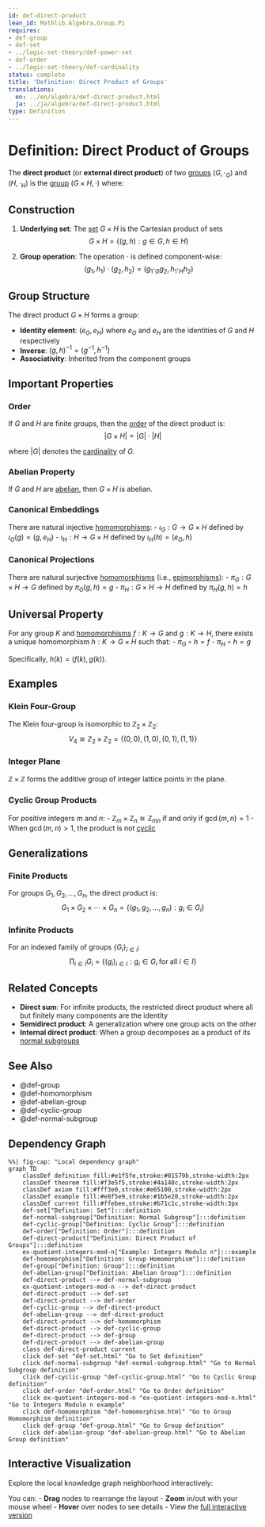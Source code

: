 ```yaml
---
id: def-direct-product
lean_id: Mathlib.Algebra.Group.Pi
requires:
- def-group
- def-set
- ../logic-set-theory/def-power-set
- def-order
- ../logic-set-theory/def-cardinality
status: complete
title: 'Definition: Direct Product of Groups'
translations:
  en: ../en/algebra/def-direct-product.html
  ja: ../ja/algebra/def-direct-product.html
type: Definition
---
```


# Definition: Direct Product of Groups {#def-direct-product}

The **direct product** (or **external direct product**) of two [groups](def-group.qmd) $(G, \cdot_G)$ and $(H, \cdot_H)$ is the [group](def-group.qmd) $(G \times H, \cdot)$ where:

## Construction

1. **Underlying set**: The [set](../logic-set-theory/def-set.qmd) $G \times H$ is the Cartesian product of sets
   $$G \times H = \{(g, h) : g \in G, h \in H\}$$

2. **Group operation**: The operation $\cdot$ is defined component-wise:
   $$(g_1, h_1) \cdot (g_2, h_2) = (g_1 \cdot_G g_2, h_1 \cdot_H h_2)$$

## Group Structure

The direct product $G \times H$ forms a group:

- **Identity element**: $(e_G, e_H)$ where $e_G$ and $e_H$ are the identities of $G$ and $H$ respectively
- **Inverse**: $(g, h)^{-1} = (g^{-1}, h^{-1})$
- **Associativity**: Inherited from the component groups

## Important Properties

### Order
If $G$ and $H$ are finite groups, then the [order](def-order.qmd) of the direct product is:
$$|G \times H| = |G| \cdot |H|$$

where $|G|$ denotes the [cardinality](../logic-set-theory/def-cardinality.qmd) of $G$.

### Abelian Property
If $G$ and $H$ are [abelian](def-abelian-group.qmd), then $G \times H$ is abelian.

### Canonical Embeddings
There are natural injective [homomorphisms](def-homomorphism.qmd):
- $\iota_G: G \to G \times H$ defined by $\iota_G(g) = (g, e_H)$
- $\iota_H: H \to G \times H$ defined by $\iota_H(h) = (e_G, h)$

### Canonical Projections
There are natural surjective [homomorphisms](def-homomorphism.qmd) (i.e., [epimorphisms](../category-theory/def-epimorphism.qmd)):
- $\pi_G: G \times H \to G$ defined by $\pi_G(g, h) = g$
- $\pi_H: G \times H \to H$ defined by $\pi_H(g, h) = h$

## Universal Property

For any group $K$ and [homomorphisms](def-homomorphism.qmd) $f: K \to G$ and $g: K \to H$, there exists a unique homomorphism $h: K \to G \times H$ such that:
- $\pi_G \circ h = f$
- $\pi_H \circ h = g$

Specifically, $h(k) = (f(k), g(k))$.

## Examples

### Klein Four-Group
The Klein four-group is isomorphic to $\mathbb{Z}_2 \times \mathbb{Z}_2$:
$$V_4 \cong \mathbb{Z}_2 \times \mathbb{Z}_2 = \{(0,0), (1,0), (0,1), (1,1)\}$$

### Integer Plane
$\mathbb{Z} \times \mathbb{Z}$ forms the additive group of integer lattice points in the plane.

### Cyclic Group Products
For positive integers $m$ and $n$:
- $\mathbb{Z}_m \times \mathbb{Z}_n \cong \mathbb{Z}_{mn}$ if and only if $\gcd(m,n) = 1$
- When $\gcd(m,n) > 1$, the product is not [cyclic](def-cyclic-group.qmd)

## Generalizations

### Finite Products
For groups $G_1, G_2, \ldots, G_n$, the direct product is:
$$G_1 \times G_2 \times \cdots \times G_n = \{(g_1, g_2, \ldots, g_n) : g_i \in G_i\}$$

### Infinite Products
For an indexed family of groups $\{G_i\}_{i \in I}$:
$$\prod_{i \in I} G_i = \{(g_i)_{i \in I} : g_i \in G_i \text{ for all } i \in I\}$$

## Related Concepts

- **Direct sum**: For infinite products, the restricted direct product where all but finitely many components are the identity
- **Semidirect product**: A generalization where one group acts on the other
- **Internal direct product**: When a group decomposes as a product of its [normal subgroups](def-normal-subgroup.qmd)

## See Also

- @def-group
- @def-homomorphism
- @def-abelian-group
- @def-cyclic-group
- @def-normal-subgroup

## Dependency Graph

```mermaid
%%| fig-cap: "Local dependency graph"
graph TD
    classDef definition fill:#e1f5fe,stroke:#01579b,stroke-width:2px
    classDef theorem fill:#f3e5f5,stroke:#4a148c,stroke-width:2px
    classDef axiom fill:#fff3e0,stroke:#e65100,stroke-width:2px
    classDef example fill:#e8f5e9,stroke:#1b5e20,stroke-width:2px
    classDef current fill:#ffebee,stroke:#b71c1c,stroke-width:3px
    def-set["Definition: Set"]:::definition
    def-normal-subgroup["Definition: Normal Subgroup"]:::definition
    def-cyclic-group["Definition: Cyclic Group"]:::definition
    def-order["Definition: Order"]:::definition
    def-direct-product["Definition: Direct Product of Groups"]:::definition
    ex-quotient-integers-mod-n["Example: Integers Modulo n"]:::example
    def-homomorphism["Definition: Group Homomorphism"]:::definition
    def-group["Definition: Group"]:::definition
    def-abelian-group["Definition: Abelian Group"]:::definition
    def-direct-product --> def-normal-subgroup
    ex-quotient-integers-mod-n --> def-direct-product
    def-direct-product --> def-set
    def-direct-product --> def-order
    def-cyclic-group --> def-direct-product
    def-abelian-group --> def-direct-product
    def-direct-product --> def-homomorphism
    def-direct-product --> def-cyclic-group
    def-direct-product --> def-group
    def-direct-product --> def-abelian-group
    class def-direct-product current
    click def-set "def-set.html" "Go to Set definition"
    click def-normal-subgroup "def-normal-subgroup.html" "Go to Normal Subgroup definition"
    click def-cyclic-group "def-cyclic-group.html" "Go to Cyclic Group definition"
    click def-order "def-order.html" "Go to Order definition"
    click ex-quotient-integers-mod-n "ex-quotient-integers-mod-n.html" "Go to Integers Modulo n example"
    click def-homomorphism "def-homomorphism.html" "Go to Group Homomorphism definition"
    click def-group "def-group.html" "Go to Group definition"
    click def-abelian-group "def-abelian-group.html" "Go to Abelian Group definition"
```

## Interactive Visualization

Explore the local knowledge graph neighborhood interactively:

::: {.graph-viz data-id="def-direct-product" data-width="700" data-height="500"}
:::

You can:
- **Drag** nodes to rearrange the layout
- **Zoom** in/out with your mouse wheel
- **Hover** over nodes to see details
- View the [full interactive version](../../output/interactive/en/def-direct-product.html){target="_blank"}
